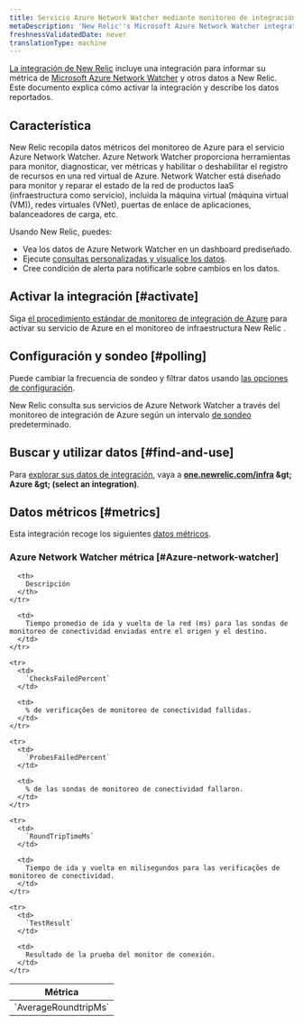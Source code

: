 ```yaml
---
title: Servicio Azure Network Watcher mediante monitoreo de integración de Azure
metaDescription: 'New Relic''s Microsoft Azure Network Watcher integration: what data it reports and how to enable it.'
freshnessValidatedDate: never
translationType: machine
---
```


[La integración de New Relic](/docs/infrastructure/introduction-infra-monitoring) incluye una integración para informar su métrica de [Microsoft Azure Network Watcher](https://azure.microsoft.com/en-us/products/network-watcher/) y otros datos a New Relic. Este documento explica cómo activar la integración y describe los datos reportados.

## Característica

New Relic recopila datos métricos del monitoreo de Azure para el servicio Azure Network Watcher. Azure Network Watcher proporciona herramientas para monitor, diagnosticar, ver métricas y habilitar o deshabilitar el registro de recursos en una red virtual de Azure. Network Watcher está diseñado para monitor y reparar el estado de la red de productos IaaS (infraestructura como servicio), incluida la máquina virtual (máquina virtual (VM)), redes virtuales (VNet), puertas de enlace de aplicaciones, balanceadores de carga, etc.

Usando New Relic, puedes:

* Vea los datos de Azure Network Watcher en un dashboard prediseñado.
* Ejecute [consultas personalizadas y visualice los datos](/docs/infrastructure/integrations-getting-started/getting-started/use-integration-data-new-relic-insights).
* Cree condición de alerta para notificarle sobre cambios en los datos.

## Activar la integración [#activate]

Siga [el procedimiento estándar de monitoreo de integración de Azure](/docs/infrastructure/microsoft-azure-integrations/azure-integrations-list/azure-monitor) para activar su servicio de Azure en el monitoreo de infraestructura New Relic .

## Configuración y sondeo [#polling]

Puede cambiar la frecuencia de sondeo y filtrar datos usando [las opciones de configuración](/docs/infrastructure/microsoft-azure-integrations/azure-integrations-list/azure-monitor/#settings).

New Relic consulta sus servicios de Azure Network Watcher a través del monitoreo de integración de Azure según un intervalo [de sondeo](/docs/infrastructure/microsoft-azure-integrations/azure-integrations-list/azure-monitor/#settings) predeterminado.

## Buscar y utilizar datos [#find-and-use]

Para [explorar sus datos de integración](/docs/infrastructure/integrations/find-use-infrastructure-integration-data), vaya a <DNT>**[one.newrelic.com/infra](https://one.newrelic.com/infra) &amp;gt; Azure &amp;gt; (select an integration)**</DNT>.

## Datos métricos [#metrics]

Esta integración recoge los siguientes [datos métricos](/docs/infrastructure/integrations-getting-started/getting-started/understand-integration-data-data-types#metric).

### Azure Network Watcher métrica [#Azure-network-watcher]

<table>
  <thead>
    <tr>
      <th style={{ width: "300px" }}>
        Métrica
      </th>

      <th>
        Descripción
      </th>
    </tr>
  </thead>

  <tbody>
    <tr>
      <td>
        `AverageRoundtripMs`
      </td>

      <td>
        Tiempo promedio de ida y vuelta de la red (ms) para las sondas de monitoreo de conectividad enviadas entre el origen y el destino.
      </td>
    </tr>

    <tr>
      <td>
        `ChecksFailedPercent`
      </td>

      <td>
        % de verificações de monitoreo de conectividad fallidas.
      </td>
    </tr>

    <tr>
      <td>
        `ProbesFailedPercent`
      </td>

      <td>
        % de las sondas de monitoreo de conectividad fallaron.
      </td>
    </tr>

    <tr>
      <td>
        `RoundTripTimeMs`
      </td>

      <td>
        Tiempo de ida y vuelta en milisegundos para las verificações de monitoreo de conectividad.
      </td>
    </tr>

    <tr>
      <td>
        `TestResult`
      </td>

      <td>
        Resultado de la prueba del monitor de conexión.
      </td>
    </tr>
  </tbody>
</table>